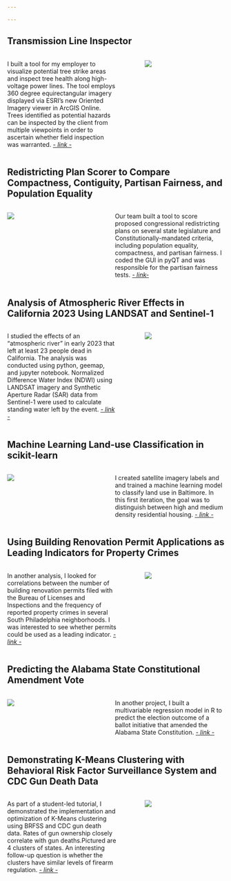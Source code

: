 ```yaml
---

---
```


## Transmission Line Inspector

::: columns
::: {.column width="55%"}
I built a tool for my employer to visualize potential tree strike areas and inspect tree health along high-voltage power lines. The tool employs 360 degree equirectangular imagery displayed via ESRI's new Oriented Imagery viewer in ArcGIS Online. Trees identified as potential hazards can be inspected by the client from multiple viewpoints in order to ascertain whether field inspection was warranted. [*- link -*](/posts/gee-post/){target="_blank"}
:::

::: {.column width="5%"}
:::

::: {.column width="40%"}
![](images/bothlandsat.png)
:::
:::

## Redistricting Plan Scorer to Compare Compactness, Contiguity, Partisan Fairness, and Population Equality

::: columns
::: {.column width="40%"}
![](images/RedistrictingPlanGui.png)
:::

::: {.column width="5%"}
:::

::: {.column width="55%"}
Our team built a tool to score proposed congressional redistricting plans on several state legislature and Constitutionally-mandated criteria, including population equality, compactness, and partisan fairness. I coded the GUI in pyQT and was responsible for the partisan fairness tests. [*- link-*](/posts/gee-post/){target="_blank"}
:::
:::

## Analysis of Atmospheric River Effects in California 2023 Using LANDSAT and Sentinel-1

::: columns
::: {.column width="55%"}
I studied the effects of an "atmospheric river" in early 2023 that left at least 23 people dead in California. The analysis was conducted using python, geemap, and jupyter notebook. Normalized Difference Water Index (NDWI) using LANDSAT imagery and Synthetic Aperture Radar (SAR) data from Sentinel-1 were used to calculate standing water left by the event. [*- link -*](/posts/gee-post/){target="_blank"}
:::

::: {.column width="5%"}
:::

::: {.column width="40%"}
![](images/bothlandsat.png)
:::
:::

## Machine Learning Land-use Classification in scikit-learn

::: columns
::: {.column width="40%"}
![](images/ML1.png)
:::

::: {.column width="5%"}
:::

::: {.column width="55%"}
I created satellite imagery labels and and trained a machine learning model to classify land use in Baltimore. In this first iteration, the goal was to distinguish between high and medium density residential housing. [*- link -*](/posts/gee-post/){target="_blank"}
:::
:::

## Using Building Renovation Permit Applications as Leading Indicators for Property Crimes

::: columns
::: {.column width="55%"}
In another analysis, I looked for correlations between the number of building renovation permits filed with the Bureau of Licenses and Inspections and the frequency of reported property crimes in several South Philadelphia neighborhoods. I was interested to see whether permits could be used as a leading indicator. [*- link -*](/posts/gee-post/){target="_blank"}
:::

::: {.column width="5%"}
:::

::: {.column width="40%"}
![](images/hotspot.png)
:::
:::

## Predicting the Alabama State Constitutional Amendment Vote

::: columns
::: {.column width="40%"}
![](images/AL1.png)
:::

::: {.column width="5%"}
:::

::: {.column width="55%"}
In another project, I built a multivariable regression model in R to predict the election outcome of a ballot initiative that amended the Alabama State Constitution. [*- link -*](/posts/gee-post/){target="_blank"}
:::
:::

## Demonstrating K-Means Clustering with Behavioral Risk Factor Surveillance System and CDC Gun Death Data

::: columns
::: {.column width="55%"}
As part of a student-led tutorial, I demonstrated the implementation and optimization of K-Means clustering using BRFSS and CDC gun death data. Rates of gun ownership closely correlate with gun deaths.Pictured are 4 clusters of states. An interesting follow-up question is whether the clusters have similar levels of firearm regulation. [*- link -*](/posts/gee-post/){target="_blank"}
:::

::: {.column width="5%"}
:::

::: {.column width="40%"}
![](images/kmeans.png)
:::
:::
